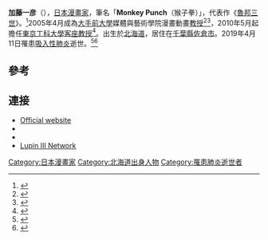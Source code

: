 {{Infobox 漫畫家
| name         = Monkey Punch
| image        = Monkey Punch cropped 1 Shinji Mizushima Machiko Satonaka Tetsuo Saito Tetsuya Chiba and Monkey Punch 20090906.jpg
| imagesize    = 
| caption      = 
| birth_name   = 加藤一彦
| birth_date   = {{birth date|1937|5|26}}
| death_date={{death date and age|2019|4|11|1937|5|26}}
| birth_place  = {{EOJ}}[[北海道|北海道]][[厚岸郡|厚岸郡]][[濱中町|濱中町]]
| death_place    = {{JPN}}[[千葉縣|千葉縣]][[佐倉市|佐倉市]]
| pseudonym    = 猴子拳,永田英治,加東一彦
| occupation   = [[漫畫家|漫畫家]]，[[教授|教授]]
| nationality  = [[日本|日本]]
| period       = 1965－2019
| genre        = 
| subject      = [[漫畫|漫畫]]
| notableworks = [[魯邦三世|魯邦三世]]
| education    = 
| alma_mater   = 
| influences   = 
| influenced   = 
| website      = http://www.monkeypunch.com
| awards       =
}}
{{NOT|加藤和彥}}
'''加藤一彦'''（{{bd|1937年|5月26日|2019年|4月11日|catIdx=Kato}}），[[日本|日本]][[漫畫家|漫畫家]]，筆名「'''Monkey Punch'''（猴子拳）」，代表作《[[魯邦三世|魯邦三世]]》。<ref>{{cite web|title=画有趣的漫画的秘诀是什么？「羽扇豆三世」作者猴子拳大手前大学特别班|url=http://www.sankei.com/west/news/170603/wst1706030022-n1.html|website=産経WEST|language=ja|date=2017-06-03|accessdate=2018-02-17|archive-date=2018-02-17|archive-url=https://web.archive.org/web/20180217082645/http://www.sankei.com/west/news/170603/wst1706030022-n1.html|dead-url=no}}</ref>2005年4月成為[[大手前大學|大手前大學]]媒體與藝術學院漫畫動畫[[教授|教授]]<ref>{{cite web | url = http://www.otemae.ac.jp/faculty/univ/dp_media/comics.html | title = Otemae University - Manga Production Department, Faculty of Media and Arts (Major) | publisher = [[Otemae_University|Otemae University]] | accessdate = April 13, 2012 | deadurl = yes | archiveurl = https://web.archive.org/web/20120621134841/http://www.otemae.ac.jp/faculty/univ/dp_media/comics.html | archivedate = 2012年6月21日 }}</ref><ref>{{cite web | url = http://www.yomiuri.co.jp/dy/national/T110102001310.htm | title = Mangaka punches above his weight | publisher = [[读卖新闻|Yomiuri Shimbun]] | accessdate = April 13, 2012 | archive-date = 2011-01-05 | archive-url = https://web.archive.org/web/20110105141940/http://www.yomiuri.co.jp/dy/national/T110102001310.htm | dead-url = no }}</ref>，2010年5月起擔任[[東京工科大學|東京工科大學]]{{link-ja|媒體學院|媒體學院}}[[客座教授|客座教授]]<ref>{{cite web | url = http://www.teu.ac.jp/gakubu/media/006258.html | title = Tokyo University of Technology - Faculty of media | publisher = [[Tokyo_University_of_Technology|Tokyo University of Technology]] | accessdate = April 13, 2012 | archive-date = 2012-04-02 | archive-url = https://web.archive.org/web/20120402040500/http://www.teu.ac.jp/gakubu/media/006258.html | dead-url = no }}</ref>。出生於[[北海道|北海道]]，居住在[[千葉縣|千葉縣]][[佐倉市|佐倉市]]。2019年4月11日罹患[[吸入性肺炎|吸入性肺炎]]逝世。<ref>{{cite web|title=猴子拳：「羽扇豆三世」的亲生父母死于肺炎　81歳|url=https://mantan-web.jp/article/20190417dog00m200000000c.html|website=Mantanweb（曼丹网）|language=ja|date=2019-04-17|accessdate=2019-04-16|archive-date=2019-04-16|archive-url=https://web.archive.org/web/20190416165126/https://mantan-web.jp/article/20190417dog00m200000000c.html|dead-url=no}}</ref><ref>{{cite web|title=猴子拳去世　81歳「羽扇豆三世」系列名原作者「2、3年前生病」|url=https://www.sponichi.co.jp/entertainment/news/2019/04/16/kiji/20190417s00041000086000c.html|language=ja|date=2019-04-17|accessdate=2019-04-17|archive-date=2019-04-16|archive-url=https://web.archive.org/web/20190416173439/https://www.sponichi.co.jp/entertainment/news/2019/04/16/kiji/20190417s00041000086000c.html|dead-url=no}}</ref>

==參考==
{{Reflist}}

==連接==
* [http://www.monkeypunch.com Official website]{{Wayback|url=http://www.monkeypunch.com/ |date=20200723115920 }} {{Ja icon}}
* {{ann|people|41}}
* {{Imdb name|id=0700578|title=Monkey Punch}}
* [http://www.lupin-3rd.net Lupin III Network]{{Wayback|url=http://www.lupin-3rd.net/ |date=20200924133159 }} {{Ja icon}}

{{鲁邦三世}}
{{Authority control}}
{{DEFAULTSORT:Kato Kazuhiko}}
[[Category:日本漫畫家|Category:日本漫畫家]]
[[Category:北海道出身人物|Category:北海道出身人物]]
{{Manga-stub}}
{{Japanese cartoonist-stub}}
[[Category:罹患肺炎逝世者|Category:罹患肺炎逝世者]]